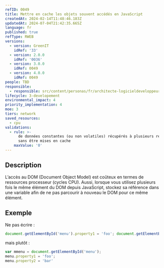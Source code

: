 ```yaml
---
refID: 0049
title: Mettre en cache les objets souvent accédés en JavaScript
createdAt: 2024-02-14T11:48:46.183Z
updatedAt: 2024-07-04T21:42:35.665Z
language: fr
published: true
refType: RWEB
versions:
  - version: GreenIT
    idRef: '33'
  - version: 2.0.0
    idRef: '0036'
  - version: 3.0.0
    idRef: 0049
  - version: 4.0.0
    idRef: 0049
people: TBD
responsible:
  - responsible: src/content/personas/fr/architecte-logicieldeveloppeur.mdx
lifecycle: 3-developement
environmental_impact: 4
priority_implementation: 4
moe: 3
tiers: network
saved_resources:
  - cpu
validations:
  - rule: >-
      de données constantes (ou non volatiles) récupérés à plusieurs reprises
      sans être mises en cache
    maxValue: '0'
---
```


## Description

L’accès au DOM (Document Object Model) est coûteux en termes de ressources processeur (cycles CPU). Aussi, lorsque vous utilisez plusieurs fois le même élément du DOM depuis JavaScript, stockez sa référence dans une variable afin de ne pas parcourir à nouveau le DOM pour ce même élément.

## Exemple

Ne pas écrire :

```javascript
document.getElementById('menu').property1 = 'foo'; document.getElementById('menu').property2 = 'bar';
```

mais plutôt :

```javascript
var mmenu = document.getElementById('menu');
menu.property1 = 'foo';
menu.property2 = 'bar'
```
